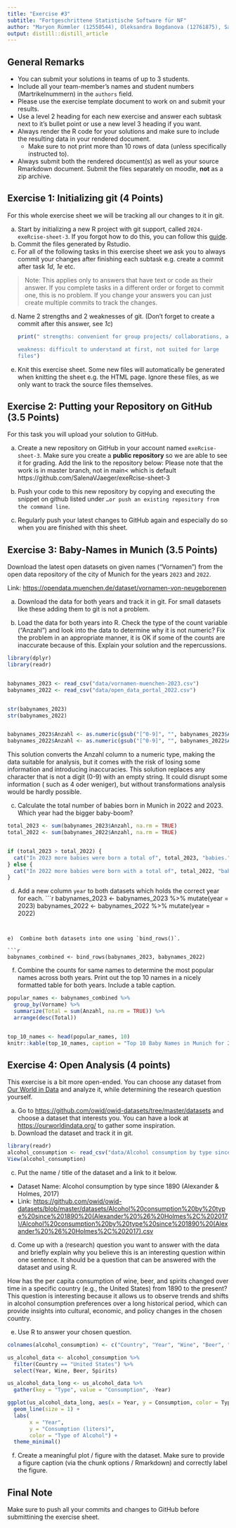 ```yaml
---
title: "Exercise #3"
subtitle: "Fortgeschrittene Statistische Software für NF"
author: "Maryon Rümmler (12550544), Oleksandra Bogdanova (12761875), Salena Jaeger (12702740)"
output: distill::distill_article
---
```


## General Remarks

-   You can submit your solutions in teams of up to 3 students.
-   Include all your team-member's names and student numbers
    (Martrikelnummern) in the `authors` field.
-   Please use the exercise template document to work on and submit your
    results.
-   Use a level 2 heading for each new exercise and answer each subtask
    next to it's bullet point or use a new level 3 heading if you want.
-   Always render the R code for your solutions and make sure to include
    the resulting data in your rendered document.
    -   Make sure to not print more than 10 rows of data (unless
        specifically instructed to).
-   Always submit both the rendered document(s) as well as your source
    Rmarkdown document. Submit the files separately on moodle, **not**
    as a zip archive.

## Exercise 1: Initializing git (4 Points)

For this whole exercise sheet we will be tracking all our changes to it
in git.

a)  Start by initializing a new R project with git support, called
    `2024-exeRcise-sheet-3`. If you forgot how to do this, you can
    follow this
    [guide](https://malikaihle.github.io/Introduction-RStudio-Git-GitHub/rstudio_project.html).
b)  Commit the files generated by Rstudio.
c)  For all of the following tasks in this exercise sheet we ask you to
    always commit your changes after finishing each subtask e.g. create
    a commit after task *1d*, *1e* etc.

> Note: This applies only to answers that have text or code as their
> answer. If you complete tasks in a different order or forget to commit
> one, this is no problem. If you change your answers you can just
> create multiple commits to track the changes.

d)  Name 2 strengths and 2 weaknesses of git. (Don't forget to create a
    commit after this answer, see *1c*)
    ```r
print(" strengths: convenient for group projects/ collaborations, allows you to revert actions

    weakness: difficult to understand at first, not suited for large
    files")
```
e)  Knit this exercise sheet. Some new files will automatically be
    generated when knitting the sheet e.g. the HTML page. Ignore these
    files, as we only want to track the source files themselves.

## Exercise 2: Putting your Repository on GitHub (3.5 Points)

For this task you will upload your solution to GitHub.

a)  Create a new repository on GitHub in your account named
    `exeRcise-sheet-3`. Make sure you create a **public repository** so
    we are able to see it for grading. Add the link to the repository
    below:
    Please note that the work is in master branch, not in main< which is default
     https://github.com/SalenaVJaeger/exeRcise-sheet-3 
     
     

b)  Push your code to this new repository by copying and executing the
    snippet on github listed under
    `…or push an existing repository from the command line`.
c)  Regularly push your latest changes to GitHub again and especially do
    so when you are finished with this sheet.

## Exercise 3: Baby-Names in Munich (3.5 Points)

Download the latest open datasets on given names ("Vornamen") from the
open data repository of the city of Munich for the years `2023` and
`2022`.

Link: <https://opendata.muenchen.de/dataset/vornamen-von-neugeborenen>

a)  Download the data for both years and track it in git. For small
    datasets like these adding them to git is not a problem.

b)  Load the data for both years into R. Check the type of the count
    variable ("Anzahl") and look into the data to determine why it is
    not numeric? Fix the problem in an appropriate manner, it is OK if
    some of the counts are inaccurate because of this. Explain your
    solution and the repercussions.
```r
library(dplyr)
library(readr)


babynames_2023 <- read_csv("data/vornamen-muenchen-2023.csv")
babynames_2022 <- read_csv("data/open_data_portal_2022.csv")


str(babynames_2023)
str(babynames_2022)


babynames_2023$Anzahl <- as.numeric(gsub("[^0-9]", "", babynames_2023$Anzahl))
babynames_2022$Anzahl <- as.numeric(gsub("[^0-9]", "", babynames_2022$Anzahl))

```
This solution converts the Anzahl column to a numeric type, making the data suitable for analysis, but it comes with the risk of losing some information and introducing inaccuracies. This solution replaces any character that is not a digit (0-9) with an empty string. It could disrupt some information ( such as 4 oder weniger), but without transformations analysis would be hardly possible.

c)  Calculate the total number of babies born in Munich in 2022
    and 2023. Which year had the bigger baby-boom?
```r

total_2023 <- sum(babynames_2023$Anzahl, na.rm = TRUE)
total_2022 <- sum(babynames_2022$Anzahl, na.rm = TRUE)


if (total_2023 > total_2022) {
  cat("In 2023 more babies were born a total of", total_2023, "babies.")
} else {
  cat("In 2022 more babies were born with a total of", total_2022, "babies.")
}

```

d)  Add a new column `year` to both datasets which holds the correct
    year for each.
    ```r

babynames_2023 <- babynames_2023 %>% mutate(year = 2023)
babynames_2022 <- babynames_2022 %>% mutate(year = 2022)

```


e)  Combine both datasets into one using `bind_rows()`.

```r

babynames_combined <- bind_rows(babynames_2023, babynames_2022)

```


f)  Combine the counts for same names to determine the most popular
    names across both years. Print out the top 10 names in a nicely
    formatted table for both years. Include a table caption.
```r

popular_names <- babynames_combined %>%
  group_by(Vorname) %>%
  summarize(Total = sum(Anzahl, na.rm = TRUE)) %>%
  arrange(desc(Total))


top_10_names <- head(popular_names, 10)
knitr::kable(top_10_names, caption = "Top 10 Baby Names in Munich for 2022 and 2023")

```
  

## Exercise 4: Open Analysis (4 points)

This exercise is a bit more open-ended. You can choose any dataset from
[Our World in Data](https://ourworldindata.org/) and analyze it, while
determining the research question yourself.

a)  Go to <https://github.com/owid/owid-datasets/tree/master/datasets>
    and choose a dataset that interests you. You can have a look at
    <https://ourworldindata.org/> to gather some inspiration.
b)  Download the dataset and track it in git.
```r
library(readr)
alcohol_consumption <- read_csv("data/Alcohol consumption by type since 1890 (Alexander & Holmes, 2017).csv")
View(alcohol_consumption)
```

c)  Put the name / title of the dataset and a link to it below.

-   Dataset Name: Alcohol consumption by type since 1890 (Alexander & Holmes, 2017)
-   Link: <https://github.com/owid/owid-datasets/blob/master/datasets/Alcohol%20consumption%20by%20type%20since%201890%20(Alexander%20%26%20Holmes%2C%202017)/Alcohol%20consumption%20by%20type%20since%201890%20(Alexander%20%26%20Holmes%2C%202017).csv>

d)  Come up with a (research) question you want to answer with the data
    and briefly explain why you believe this is an interesting question
    within one sentence. It should be a question that can be answered
    with the dataset and using R.
    
How has the per capita consumption of wine, beer, and spirits changed over time in a specific country (e.g., the United States) from 1890 to the present?
This question is interesting because it allows us to observe trends and shifts in alcohol consumption preferences over a long historical period, which can provide insights into cultural, economic, and policy changes in the chosen country.
    
e)  Use R to answer your chosen question.
```r

colnames(alcohol_consumption) <- c("Country", "Year", "Wine", "Beer", "Spirits")

us_alcohol_data <- alcohol_consumption %>%
  filter(Country == "United States") %>%
  select(Year, Wine, Beer, Spirits)

us_alcohol_data_long <- us_alcohol_data %>%
  gather(key = "Type", value = "Consumption", -Year)

ggplot(us_alcohol_data_long, aes(x = Year, y = Consumption, color = Type)) +
  geom_line(size = 1) +
  labs(
       x = "Year",
       y = "Consumption (liters)",
       color = "Type of Alcohol") +
  theme_minimal()

```


f)  Create a meaningful plot / figure with the dataset. Make sure to
    provide a figure caption (via the chunk options / Rmarkdown) and
    correctly label the figure.

## Final Note

Make sure to push all your commits and changes to GitHub before
submittining the exercise sheet.
